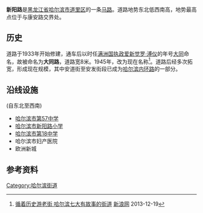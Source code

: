 {{Infobox street
|中文道路名称=新阳路
|道路名称拼音=Xīn Yáng Lù
|图片=
|图片说明=
|道路属性=
|道路总长度=3.2
|车速限制=
|行车线数量=8
|所在地区=[[黑龙江省|黑龙江省]][[哈尔滨市|哈尔滨市]][[道里区|道里区]]
|起点=安道街
|终点=康安路
|道路命名日期=1945年
|命名缘由=
|道路旧名=大同路
|道路动工日期=
|通车日期=
|路段主要建筑=
}}

'''新阳路'''是[[黑龙江省|黑龙江省]][[哈尔滨市|哈尔滨市]][[道里区|道里区]]的一条[[马路|马路]]。道路地势东北低西南高，地势最高点位于与康安路交界处。

==历史==
道路于1933年开始修建，通车后以时任[[满洲国|满洲国]][[执政|执政]][[爱新觉罗·溥仪|爱新觉罗·溥仪]]的年号[[大同_(满洲国)|大同]]命名，故被命名为'''大同路'''，道路宽8米。1945年，改为现在名称<ref>[http://travel.sina.com.cn/china/2013-12-20/1809238666.shtml 循着历史游老街 哈尔滨七大有故事的街道] {{Wayback|url=http://travel.sina.com.cn/china/2013-12-20/1809238666.shtml |date=20141224113907 }} [[新浪网|新浪网]] 2013-12-19</ref>。道路后经多次拓宽，形成现在规模，其中安道街至安发街段已成为[[哈尔滨内环路|哈尔滨内环路]]的一部分。

==沿线设施==
(自东北至西南)
*[[哈尔滨市第57中学|哈尔滨市第57中学]]
*[[哈尔滨市新阳路小学|哈尔滨市新阳路小学]]
*[[哈尔滨市第18中学|哈尔滨市第18中学]]
*哈尔滨市妇产医院
*欧洲新城

== 参考资料 ==
{{reflist}}

[[Category:哈尔滨街道|Category:哈尔滨街道]]